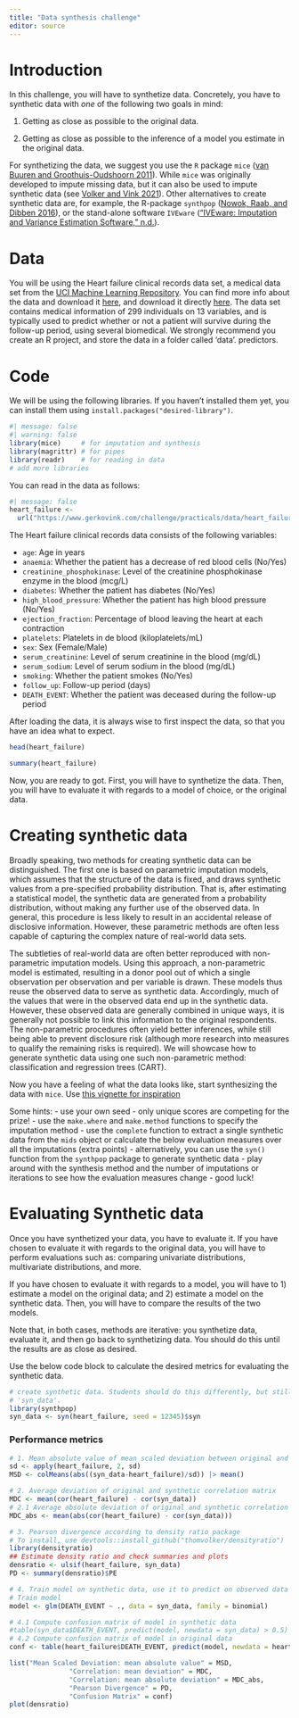 ```yaml
---
title: "Data synthesis challenge"
editor: source
---
```


# **Introduction**

In this challenge, you will have to synthetize data. Concretely, you have to synthetic data with *one* of the following two goals in mind:

1. Getting as close as possible to the original data.

2. Getting as close as possible to the inference of a model you estimate in the original data.

For synthetizing the data, we suggest you use the `R` package `mice` ([van Buuren and Groothuis-Oudshoorn 2011](https://www.gerkovink.com/syn/UMCUSynthetic.html#ref-mice)). While `mice` was originally developed to impute missing data, but it can also be used to impute synthetic data (see [Volker and Vink 2021](https://www.gerkovink.com/syn/UMCUSynthetic.html#ref-volker_vink_synthetic_mice_2021)). Other alternatives to create synthetic data are, for example, the R-package `synthpop` ([Nowok, Raab, and Dibben 2016](https://www.gerkovink.com/syn/UMCUSynthetic.html#ref-synthpop)), or the stand-alone software `IVEware` ([“IVEware: Imputation and Variance Estimation Software,” n.d.](https://www.gerkovink.com/syn/UMCUSynthetic.html#ref-iveware)).


# **Data**

You will be using the Heart failure clinical records data set, a medical data set from the [UCI Machine Learning Repository](https://archive.ics.uci.edu/). You can find more info about the data and download it [here](https://archive.ics.uci.edu/dataset/519/heart+failure+clinical+records), and download it directly [here](data/heart_failure_clinical_records_dataset.csv). The data set contains medical information of 299 individuals on 13 variables, and is typically used to predict whether or not a patient will survive during the follow-up period, using several biomedical. We strongly recommend you create an R project, and store the data in a folder called 'data'. predictors.

# **Code**

We will be using the following libraries. If you haven't installed them yet, you can install them using `install.packages("desired-library")`.  

```r
#| message: false
#| warning: false
library(mice)     # for imputation and synthesis
library(magrittr) # for pipes
library(readr)    # for reading in data
# add more libraries
```

You can read in the data as follows:

```r
#| message: false
heart_failure <- 
  url("https://www.gerkovink.com/challenge/practicals/data/heart_failure_clinical_records_dataset.csv") %>% read_csv()
```

The Heart failure clinical records data consists of the following variables:

- `age`: Age in years
- `anaemia`: Whether the patient has a decrease of red blood cells (No/Yes)
- `creatinine_phosphokinase`: Level of the creatinine phosphokinase enzyme in the blood (mcg/L)
- `diabetes`: Whether the patient has diabetes (No/Yes)
- `high_blood_pressure`: Whether the patient has high blood pressure (No/Yes)
- `ejection_fraction`: Percentage of blood leaving the heart at each contraction
- `platelets`: Platelets in de blood (kiloplatelets/mL)
- `sex`: Sex (Female/Male)
- `serum_creatinine`: Level of serum creatinine in the blood (mg/dL)
- `serum_sodium`: Level of serum sodium in the blood (mg/dL)
- `smoking`: Whether the patient smokes (No/Yes)
- `follow_up`: Follow-up period (days)
- `DEATH_EVENT`: Whether the patient was deceased during the follow-up period

After loading the data, it is always wise to first inspect the data, so that you have an idea what to expect.

```r
head(heart_failure)
```

```r
summary(heart_failure)
```

Now, you are ready to got. First, you will have to synthetize the data. Then, you will have to evaluate it with regards to a model of choice, or the original data.


# **Creating synthetic data**

Broadly speaking, two methods for creating synthetic data can be distinguished. The first one is based on parametric imputation models, which assumes that the structure of the data is fixed, and draws synthetic values from a pre-specified probability distribution. That is, after estimating a statistical model, the synthetic data are generated from a probability distribution, without making any further use of the observed data. In general, this procedure is less likely to result in an accidental release of disclosive information. However, these parametric methods are often less capable of capturing the complex nature of real-world data sets.

The subtleties of real-world data are often better reproduced with non-parametric imputation models. Using this approach, a non-parametric model is estimated, resulting in a donor pool out of which a single observation per observation and per variable is drawn. These models thus reuse the observed data to serve as synthetic data. Accordingly, much of the values that were in the observed data end up in the synthetic data. However, these observed data are generally combined in unique ways, it is generally not possible to link this information to the original respondents. The non-parametric procedures often yield better inferences, while still being able to prevent disclosure risk (although more research into measures to qualify the remaining risks is required). We will showcase how to generate synthetic data using one such non-parametric method: classification and regression trees (CART).

Now you have a feeling of what the data looks like, start synthesizing the data with `mice`. Use [this vignette for inspiration](https://www.gerkovink.com/miceVignettes/synthetic/synthetic.html)

Some hints:
- use your own seed - only unique scores are competing for the prize!
- use the `make.where` and `make.method` functions to specify the imputation method
- use the `complete` function to extract a single synthetic data from the `mids` object or calculate the below evaluation measures over all the imputations (extra points)
- alternatively, you can use the `syn()` function from the `synthpop` package to generate synthetic data
- play around with the synthesis method and the number of imputations or iterations to see how the evaluation measures change
- good luck!

# **Evaluating Synthetic data**

Once you have synthetized your data, you have to evaluate it. If you have chosen to evaluate it with regards to the original data, you will have to perform evaluations such as: comparing univariate distributions, multivariate distributions, and more.

If you have chosen to evaluate it with regards to a model, you will have to 1) estimate a model on the original data; and 2) estimate a model on the synthetic data. Then, you will have to compare the results of the two models.

Note that, in both cases, methods are iterative: you synthetize data, evaluate it, and then go back to synthetizing data. You should do this until the results are as close as desired.

Use the below code block to calculate the desired metrics for evaluating the synthetic data. 

```r
# create synthetic data. Students should do this differently, but still call the object
# 'syn_data'.
library(synthpop)
syn_data <- syn(heart_failure, seed = 12345)$syn
```

### Performance metrics
```r
# 1. Mean absolute value of mean scaled deviation between original and synthesized variables
sd <- apply(heart_failure, 2, sd)
MSD <- colMeans(abs((syn_data-heart_failure)/sd)) |> mean()

# 2. Average deviation of original and synthetic correlation matrix
MDC <- mean(cor(heart_failure) - cor(syn_data))
# 2.1 Average absolute deviation of original and synthetic correlation matrix
MDC_abs <- mean(abs(cor(heart_failure) - cor(syn_data)))

# 3. Pearson divergence according to density ratio package
# To install, use devtools::install_github("thomvolker/densityratio")
library(densityratio)
## Estimate density ratio and check summaries and plots
densratio <- ulsif(heart_failure, syn_data) 
PD <- summary(densratio)$PE

# 4. Train model on synthetic data, use it to predict on observed data
# Train model
model <- glm(DEATH_EVENT ~ ., data = syn_data, family = binomial)

# 4.1 Compute confusion matrix of model in synthetic data
#table(syn_data$DEATH_EVENT, predict(model, newdata = syn_data) > 0.5)
# 4.2 Compute confusion matrix of model in original data
conf <- table(heart_failure$DEATH_EVENT, predict(model, newdata = heart_failure) > 0.5)

list("Mean Scaled Deviation: mean absolute value" = MSD, 
               "Correlation: mean deviation" = MDC, 
               "Correlation: mean absolute deviation" = MDC_abs, 
               "Pearson Divergence" = PD, 
               "Confusion Matrix" = conf)
plot(densratio)

```


